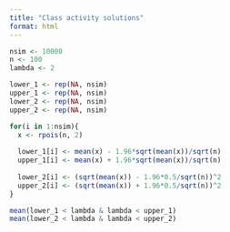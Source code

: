 ```yaml
---
title: "Class activity solutions"
format: html
---
```


```r
nsim <- 10000
n <- 100
lambda <- 2

lower_1 <- rep(NA, nsim)
upper_1 <- rep(NA, nsim)
lower_2 <- rep(NA, nsim)
upper_2 <- rep(NA, nsim)

for(i in 1:nsim){
  x <- rpois(n, 2)
  
  lower_1[i] <- mean(x) - 1.96*sqrt(mean(x))/sqrt(n)
  upper_1[i] <- mean(x) + 1.96*sqrt(mean(x))/sqrt(n)
  
  lower_2[i] <- (sqrt(mean(x)) - 1.96*0.5/sqrt(n))^2
  upper_2[i] <- (sqrt(mean(x)) + 1.96*0.5/sqrt(n))^2
}

mean(lower_1 < lambda & lambda < upper_1)
mean(lower_2 < lambda & lambda < upper_2)


```

